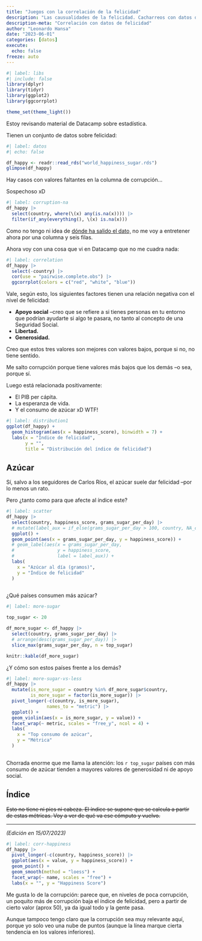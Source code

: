 ```yaml
---
title: "Juegos con la correlación de la felicidad"
description: "Las causualidades de la felicidad. Cacharreos con datos de felicidad"
description-meta: "Correlación con datos de felicidad"
author: "Leonardo Hansa"
date: "2023-06-01"
categories: [datos]
execute: 
  echo: false
freeze: auto
---
```



```r
#| label: libs
#| include: false
library(dplyr)
library(tidyr)
library(ggplot2)
library(ggcorrplot)

theme_set(theme_light())
```

Estoy revisando material de Datacamp sobre estadística. 

Tienen un conjunto de datos sobre felicidad:

```r
#| label: datos
#| echo: false

df_happy <- readr::read_rds("world_happiness_sugar.rds")
glimpse(df_happy)
```

Hay casos con valores faltantes en la columna de corrupción... 

Sospechoso xD

```r
#| label: corruption-na
df_happy |> 
  select(country, where(\(x) any(is.na(x)))) |> 
  filter(if_any(everything(), \(x) is.na(x)))
```

Como no tengo ni idea de [dónde ha salido el dato,](https://worldhappiness.report/ed/2019/) no me voy a entretener ahora por una columna y seis filas. 

Ahora voy con una cosa que vi en Datacamp que no me cuadra nada:

```r
#| label: correlation
df_happy |> 
  select(-country) |> 
  cor(use = "pairwise.complete.obs") |> 
  ggcorrplot(colors = c("red", "white", "blue"))
```

Vale, según esto, los siguientes factores tienen una relación negativa con el nivel de felicidad: 

- **Apoyo social** --creo que se refiere a si tienes personas en tu entorno que podrían ayudarte si algo te pasara, no tanto al concepto de una Seguridad Social.
- **Libertad.**
- **Generosidad.**

Creo que estos tres valores son mejores con valores bajos, porque si no, no tiene sentido. 

Me salto corrupción porque tiene valores más bajos que los demás --o sea, porque sí.

Luego está relacionada positivamente: 

- El PIB per cápita. 
- La esperanza de vida. 
- Y el consumo de azúcar xD WTF!


```r
#| label: distribution1
ggplot(df_happy) + 
  geom_histogram(aes(x = happiness_score), binwidth = 7) + 
  labs(x = "Índice de felicidad", 
       y = "", 
       title = "Distribución del índice de felicidad")
```

## Azúcar

Sí, salvo a los seguidores de Carlos Ríos, el azúcar suele dar felicidad --por lo menos un rato. 

Pero ¿tanto como para que afecte al índice este?

```r
#| label: scatter
df_happy |> 
  select(country, happiness_score, grams_sugar_per_day) |> 
  # mutate(label_aux = if_else(grams_sugar_per_day > 100, country, NA_character_)) |> 
  ggplot() + 
  geom_point(aes(x = grams_sugar_per_day, y = happiness_score)) + 
  # geom_label(aes(x = grams_sugar_per_day, 
  #                y = happiness_score, 
  #                label = label_aux)) + 
  labs(
    x = "Azúcar al día (gramos)", 
    y = "Índice de felicidad"
  )
  
```
¿Qué países consumen más azúcar?

```r
#| label: more-sugar

top_sugar <- 20

df_more_sugar <- df_happy |> 
  select(country, grams_sugar_per_day) |> 
  # arrange(desc(grams_sugar_per_day)) |> 
  slice_max(grams_sugar_per_day, n = top_sugar)

knitr::kable(df_more_sugar)
```


¿Y cómo son estos países frente a los demás?



```r
#| label: more-sugar-vs-less
df_happy |> 
  mutate(is_more_sugar = country %in% df_more_sugar$country, 
         is_more_sugar = factor(is_more_sugar)) |> 
  pivot_longer(-c(country, is_more_sugar), 
               names_to = "metric") |>
  ggplot() + 
  geom_violin(aes(x = is_more_sugar, y = value)) + 
  facet_wrap(~ metric, scales = "free_y", ncol = 4) + 
  labs(
    x = "Top consumo de azúcar", 
    y = "Métrica"
  )
  
```


Chorrada enorme que me llama la atención: los `r top_sugar` países con más consumo de azúcar tienden a mayores valores de generosidad ni de apoyo social. 

## Índice

~~Esto no tiene ni pies ni cabeza. El índice se supone que se calcula a partir de estas métricas. Voy a ver de qué va ese cómputo y vuelvo.~~

***

_(Edición en 15/07/2023)_

```r
#| label: corr-happiness
df_happy |> 
  pivot_longer(-c(country, happiness_score)) |> 
  ggplot(aes(x = value, y = happiness_score)) + 
  geom_point() + 
  geom_smooth(method = "loess") + 
  facet_wrap(~ name, scales = "free") + 
  labs(x = "", y = "Happiness Score")
```

Me gusta lo de la corrupción: parece que, en niveles de poca corrupción, un poquito más de corrupción baja el índice de felicidad, pero a partir de cierto valor (aprox 50), ya da igual todo y la gente pasa. 

Aunque tampoco tengo claro que la corrupción sea muy relevante aquí, porque yo solo veo una nube de puntos (aunque la línea marque cierta tendencia en los valores inferiores). 




